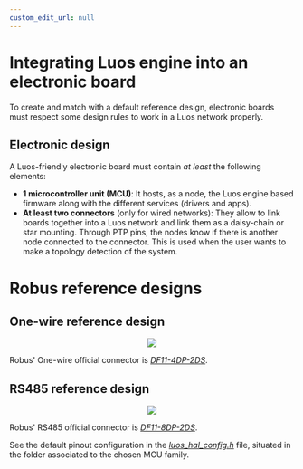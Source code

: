```yaml
---
custom_edit_url: null
---
```



# Integrating Luos engine into an electronic board

To create and match with a default reference design, electronic boards must respect some design rules to work in a Luos network properly.

## Electronic design

A Luos-friendly electronic board must contain _at least_ the following elements:

- **1 microcontroller unit (MCU)**: It hosts, as a node, the Luos engine based firmware along with the different <Tooltip def={customFields.service_def} >services</Tooltip> (drivers and apps).
- **At least two connectors** (only for wired networks): They allow to link boards together into a Luos network and link them as a daisy-chain or star mounting. Through PTP pins, the nodes know if there is another node connected to the connector. This is used when the user wants to make a topology detection of the system.

# Robus reference designs

## One-wire reference design

<div align="center">
  <Image
    src="/img/Luos_Network_Interface_OW.svg"
    darkSrc="/img/Luos_Network_Interface_OW-dark.svg"
  />
</div>

Robus' One-wire official connector is <a href="https://www.hirose.com/en/product/p/CL0543-0533-1-52#" target="_blank" rel="external nofollow">_DF11-4DP-2DS<IconExternalLink width="10"></IconExternalLink>_</a>.

## RS485 reference design

<div align="center">
  <Image
    src="/img/Luos_Network_Interface_485.svg"
    darkSrc="/img/Luos_Network_Interface_485-dark.svg"
  />
</div>

Robus' RS485 official connector is <a href="https://www.hirose.com/en/product/p/CL0543-0535-7-52" target="_blank" rel="external nofollow">_DF11-8DP-2DS<IconExternalLink width="10"></IconExternalLink>_</a>.

See the default pinout configuration in the <a href="https://github.com/Luos-io/luos_engine/tree/main/network/robus/HAL" target="_blank" rel="external nofollow">_luos_hal_config.h<IconExternalLink width="10"></IconExternalLink>_</a> file, situated in the folder associated to the chosen MCU family.
